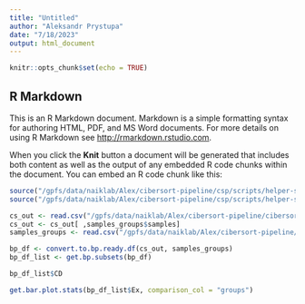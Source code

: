 ```yaml
---
title: "Untitled"
author: "Aleksandr Prystupa"
date: "7/18/2023"
output: html_document
---
```


```r
knitr::opts_chunk$set(echo = TRUE)
```

## R Markdown

This is an R Markdown document. Markdown is a simple formatting syntax for authoring HTML, PDF, and MS Word documents. For more details on using R Markdown see <http://rmarkdown.rstudio.com>.

When you click the **Knit** button a document will be generated that includes both content as well as the output of any embedded R code chunks within the document. You can embed an R code chunk like this:

```r
source("/gpfs/data/naiklab/Alex/cibersort-pipeline/csp/scripts/helper-scripts/Ciber-Sort-Automate-Barplot-Stats.R")
source("/gpfs/data/naiklab/Alex/cibersort-pipeline/csp/scripts/helper-scripts/Ciber-Sort-Barplot-Functions.R")
```

```r
cs_out <- read.csv("/gpfs/data/naiklab/Alex/cibersort-pipeline/cibersort-outs/cs_out_clean.csv", row.names = 1)
cs_out <- cs_out[ ,samples_groups$samples]
samples_groups <- read.csv("/gpfs/data/naiklab/Alex/cibersort-pipeline/samples.groups.csv", row.names = 1) %>% tibble::rownames_to_column("samples")
```

```r
bp_df <- convert.to.bp.ready.df(cs_out, samples_groups)
bp_df_list <- get.bp.subsets(bp_df)
```

```r
bp_df_list$CD
```

```r
get.bar.plot.stats(bp_df_list$Ex, comparison_col = "groups")
```




















